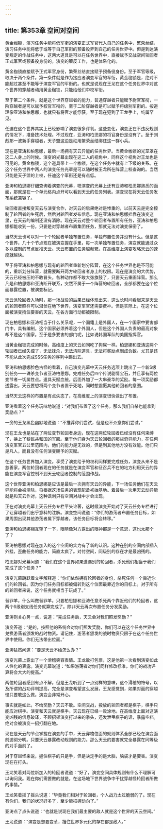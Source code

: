 ```yaml
---
---
---
```

title: 第353章 空间对空间
---



黄金枷锁，演习任务中能将低军衔的演变正式军官代入自己的任务中，繁荣丝结，演习任务中能将低于或等于自己军衔的预备役弄到自己的任务世界中。但是到达演变规定的作战任务中，这两大道具是可以在任务世界中，直接赋予交战空间轮回者正式军官或预备役身份的。演变的策反工作，也是体系化的。

黄金枷锁直接赋予正式军官身份，繁荣丝结直接赋予预备役身份。至于军官等级，取决于两个条件，第一条件就是作为接应者演变军官的军衔，黄金枷锁是，绝对不能超过甚至不能等于演变军官的军衔的。也就是说现在王龙在这个任务世界中对这个世界的穿越者动用黄金枷锁，只能给他们中校军衔。

至于第二个条件，就是这个世界穿越者的能力，普通穿越者只能赋予尉官军衔，一阶穿越者是可以赋予校官军衔的，至于二阶穿越者是可以赋予将级别军衔的。按道理像亚涛和柏思娜，也就只有将官才能俘获。至于现在犯到了王龙手上，纯属罕见。

任迪在这个世界其实上已经影响了演变很多评判。这些变化，演变正在不违反规则的情况下，准备技术处理。不过现在，亚涛和柏思娜的将官身份是没有了。至于刘彪那一波新手穿越者，天子盟这边是动用繁荣丝结绑住这一群小兵。

现在是亚涛和柏思娜，最后一场拥有天云异能的任务世界。当黄金枷锁的光笼罩在这二人身上的时候。演变的光幕出现在这二人的视角中，同样这个视角对王龙也是可见的，黄金枷锁，这个道具带上一个枷锁，在这个任务中就有上下级的关系。在这个任务世界中两人的演变任务光罩是可以随时被王龙所在阵营上校查询的。当然只能是天子盟的上校，任迪这个军衔还是有点低。

亚涛和柏思娜仔细查询着演变的光幕，嗯演变的光幕上还有亚涛和柏思娜熟悉的画面，那就是在一个单元格内点开可以看到天云的任务列表。演变现在将天云任务发布系统兼容了。

轮回者直接叛变天云与演变合作，对天云的后果绝对是惨重的，以前天云是完全控制了轮回者的生死后，然后对轮回者发布信息。现在亚涛和柏思娜挂靠在演变这里，在天云的编制还没有消除。现在天云对整个轮回者布置所有任务，亚涛和柏思娜都能收到一份。只要是对穿越者布置集团任务，那就无法对演变保密了。

当然天云也可以对一个个轮回者单独布置任务，单独布置任务并没有什么。但是这个世界，几十个节点现在被演变握在手里，每一次单独布置任务，演变就能通过众多以控制的节点反推天云。天云布置的任务越频繁。在高维度上演变攻略天云的速度就越快。

至于将亚涛和柏思娜与现有的轮回者重新划分阵营，在这个任务世界也是不可能的，重新划分阵营，就需要断开两方轮回者者身上的权限。现在是演变的大优势，天云已经被压的不敢冒头。各种动作都不敢大张旗鼓了，只要天云重画阵营。那么凡是和柏思娜和亚涛断开联系，突然不属于一个阵营的轮回者，全部都要在这个位面暴露位置，被演变标记。

天云派轮回者入场时，那一场战役的后果已经体现出来，这么长时间看起来是天云的轮回者照样可以潜伏在地下世界，演变军官还需要费神。但是实际上，在这个位面被演变拽住要害的天云，在各方面行动都被限制。

现在柏思娜和亚涛相当于什么关系呢，一个国籍上是外国人，在一个国家中要害部门中，具有编制。这个国家必须养着这个外国人，但是这个外国人负责的最高对象却不是这个国家。至于是多要害的部门呢，比如说韩国军队的美国指挥官。

当黄金枷锁完成的时候，高维度上的天云如同吃了狗屎一样。柏思娜和亚涛这两个轮回者已经失控了，无法抹杀，无法清除道具，无法将奖励点删成负数。尤其是还不能从此次完成SSS任务的序列中踢出去。

亚涛和柏思娜脸色古怪的看着，自己演变光幕中天云任务选项上跳出了一个新S级别任务——诛杀变节者亚涛柏思娜。完成任务后四个传说剧情宝石，并且享有两位变节者一切属性点。道具天赋血统。后面外加了一大串豪华的奖励。每一项奖励都透露出，天云要想将两个变节者置于死地，同时想震慑其他轮回者的意图。

当然天云这样的布置是有点失态了，在高维度上的演变很快做出了布置。

亚涛看着这个任务玩味地说道：“对我们布置了这个任务，那么我们自杀也能拿到奖励点？”

一旁的王龙黑色幽默地说道：“不推荐你们尝试，但是也不介意你们尝试。”

现在王龙也是站在了两位变节轮回者身边，现在这两位轮回者已经没有任何束缚了，换上了黎民共和国的军服。至于他们身为天云轮回者的那些奇异能力，在任何演变军官五公里范围内，他们的能力是无效的，但是到其他地方没有效能。他们只是凡人，而且没有任何演变赐予的天赋。

在这个任务世界加入演变，享受了演变给予的权利同样要完成任务，演变从来不是慈善家，两位轮回者现在的任务就是在演变军官和征召兵不在的地方利用天云的异能在演变军官控制不到天云轮回者控制的范围作战。

这个世界亚涛和柏思娜是应该是最后一次拥有天云的异能，下一场任务他们在天云异能将会被清除，将根据这场任务的表现配备初始基地。着最后一次用天云动异能就是和天云作对。这种讽刺只有空间对战中才会出现。

正在对演变光幕上天云任务专栏平头论著，这时候演变开始对了天云任务专栏进行了让穿越者们出乎意料的注解。演变空间说道：“你们的游荡者布置任务目标，如果周围出现其他游荡者属下穿越者，该任务目标将会转移。”

亚涛和柏思娜相互望了一下，眼睛像对方露出的眼神都是一个意思，这也太那个了？

亚涛柏思娜对现在加入的这个空间的实力有了新的认识。这种在别的空间内部插入外挂，歪曲任务的能力，简直太疯了。对付空间，同级别的存在才是最凶残的。

柏思娜对光幕问道：“我们在这个世界如果遭遇别的轮回者，杀死他们相当于我们完成了这个任务？”

演变光幕跳跃着文字解释道：“你们依然拥有轮回者的身份，杀死任何一个靠近你们的轮回者。因为你们任务目标都被偏转到这个位面最靠近你的目标上。对于所有的轮回者来说，这个任务就相当于玩成了。”

替罪羊，什么叫做替罪羊。只要柏思娜和亚涛任意杀死两个靠近他们的轮回者，这两个S级别支线任务就算完成了。除非天云再次布置任务分发奖励。

亚涛则关心另一点，说道：“完成任务后，天云会对我们照发奖励？”

演变答道：“是的，按照他的系统会对你们照发奖励，你们可以在这个任务世界中兑换游荡者颁发的战时物资。请记住，游荡者颁发的战时物资只限于在这个任务世界中使用。你们无法带出位面。”

亚涛猛然问道：“要是天云不给怎么办？”

演变光幕上露出了一个滑稽笑容表情。王龙敢打包票，这是他第一次看到演变如此人性化的表露。演变光幕说道：“如果游荡者对你们同样修改标准。你们的战功评算将会大大的提高。”

两位轮回者感到有点不解，但是王龙听到了一点别样的意味，这个滑稽的符号，以及所谓的战功评判提高，完全是演变希望这么发展，王龙感觉到，如果对面的穿越怪只要敢这么做，演变会非常开心。

事实就是如此，不给奖励？天云不敢。空间交战，投放的轮回者都是棋子，棋手只能应对棋手。演变和天云就是棋手。天云现在已经一败涂地。在高维度上面对这演变凶残的信息破译，不顾招架演变打过来的拳头，还发泄甩棋子的话，暴露空档。绝对会被演变一招打翻在地。

现在是天云的节点掌握在演变的手中，天云穿梭位面的规则体系全部已经在演变面前透彻分明。只要天云暴露改动规则的能力。那么天云的要害就完全暴露在同等级的对手面前了。

对于穿越怪来说，握住棋子的只是手，但是决定手的是大脑，脑袋才是要害。演变现在在打头。

王龙笑着对两位新加入的轮回者说道：“好了，演变空间具体规则有什么不理解可以询问我。现在你们需要做的就是，在这场地下世界战争中干扰穿越怪轮回者所做的事情。”

王龙笑着摇了摇头说道：“毕竟我们相对于轮回者，个人战力太过脆弱的了。现在有你们，我们的状况好多了，至少能把握动向了。”

亚涛点了点头说道：“也就是说现在我们最主要的敌人就是这个世界的天云空间。”

王龙说道：“演变是想要变革，挡住世界多元化的存在都是敌人。”